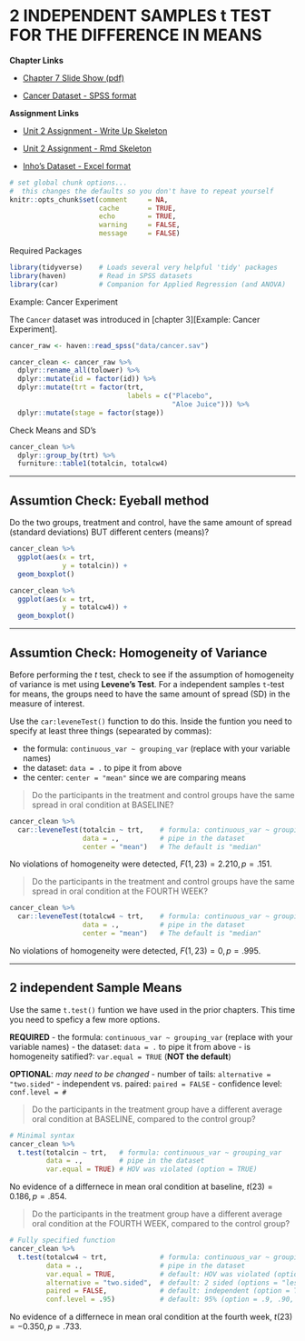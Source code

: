 # 2 INDEPENDENT SAMPLES t TEST FOR THE DIFFERENCE IN MEANS

**Chapter Links**

* [Chapter 7 Slide Show (pdf)](http://http://tysonbarrett.com/EDUC-6600/Slides/u02_Ch7_ttest.pdf)

* [Cancer Dataset - SPSS format](https://usu.box.com/s/9c92zof5whb76bphmzxn3vqx5702qgq6)

**Assignment Links**

* [Unit 2 Assignment - Write Up Skeleton](https://usu.box.com/s/mr5ersj8oqu6mj3tyup697ljg2527p8h)

* [Unit 2 Assignment - Rmd Skeleton](https://usu.box.com/s/85s7t82tih6f06v8bpvjo0qt275gafsr)

* [Inho's Dataset - Excel format](https://usu.box.com/s/hyky7eb24l6vvzj2xboedhcx1xolrpw1)


```r
# set global chunk options...  
#  this changes the defaults so you don't have to repeat yourself
knitr::opts_chunk$set(comment     = NA,
                      cache       = TRUE,
                      echo        = TRUE, 
                      warning     = FALSE, 
                      message     = FALSE)
```



Required Packages 

```r
library(tidyverse)    # Loads several very helpful 'tidy' packages
library(haven)        # Read in SPSS datasets
library(car)          # Companion for Applied Regression (and ANOVA)
```




Example: Cancer Experiment 

The `Cancer` dataset was introduced in [chapter 3][Example: Cancer Experiment].


```r
cancer_raw <- haven::read_spss("data/cancer.sav")

cancer_clean <- cancer_raw %>% 
  dplyr::rename_all(tolower) %>% 
  dplyr::mutate(id = factor(id)) %>% 
  dplyr::mutate(trt = factor(trt,
                             labels = c("Placebo", 
                                        "Aloe Juice"))) %>% 
  dplyr::mutate(stage = factor(stage))
```



Check Means and SD’s

```r
cancer_clean %>% 
  dplyr::group_by(trt) %>% 
  furniture::table1(totalcin, totalcw4)
```


-------------------------------------------------------

## Assumtion Check: Eyeball method

Do the two groups, treatment and control, have the same amount of spread (standard deviations) BUT different centers (means)?


```r
cancer_clean %>% 
  ggplot(aes(x = trt,
             y = totalcin)) +
  geom_boxplot()
```


```r
cancer_clean %>% 
  ggplot(aes(x = trt,
             y = totalcw4)) +
  geom_boxplot()
```


-------------------------------------------------------

## Assumtion Check: Homogeneity of Variance

Before performing the $t$ test, check to see if the assumption of homogeneity of variance is met using **Levene's Test**.  For a independent samples `t`-test for means, the groups need to have the same amount of spread (SD) in the measure of interest.

Use the `car:leveneTest()` function to do this.  Inside the funtion you need to specify at least three things (sepearated by commas):

- the formula:  `continuous_var ~ grouping_var` (replace with your variable names)
- the dataset:  `data = .` to pipe it from above
- the center:   `center = "mean"` since we are comparing means

> Do the participants in the treatment and control groups have the same spread in oral condition at BASELINE?

```r
cancer_clean %>% 
  car::leveneTest(totalcin ~ trt,    # formula: continuous_var ~ grouping_var
                  data = .,          # pipe in the dataset
                  center = "mean")   # The default is "median"
```

No violations of homogeneity were detected, $F(1, 23) = 2.210, p = .151$.


> Do the participants in the treatment and control groups have the same spread in oral condition at the FOURTH WEEK?

```r
cancer_clean %>% 
  car::leveneTest(totalcw4 ~ trt,    # formula: continuous_var ~ grouping_var
                  data = .,          # pipe in the dataset
                  center = "mean")   # The default is "median"
```


No violations of homogeneity were detected, $F(1, 23) = 0, p = .995$.


-------------------------------------------------------


## 2 independent Sample Means

Use the same `t.test()` funtion we have used in the prior chapters.  This time you need to speficy a few more options.

**REQUIRED**
- the formula:  `continuous_var ~ grouping_var` (replace with your variable names)
- the dataset:  `data = .` to pipe it from above
- is homogeneity satified?: `var.equal = TRUE` (**NOT the default**)

**OPTIONAL**: *may need to be changed*
- number of tails: `alternative = "two.sided"` 
- independent vs. paired:  `paired = FALSE` 
- confidence level: `conf.level = #` 


> Do the participants in the treatment group have a different average oral condition at BASELINE, compared to the control group?

```r
# Minimal syntax
cancer_clean %>% 
  t.test(totalcin ~ trt,   # formula: continuous_var ~ grouping_var
         data = .,         # pipe in the dataset
         var.equal = TRUE) # HOV was violated (option = TRUE)
```

No evidence of a differnece in mean oral condition at baseline, $t(23) = 0.186, p = .854$.


> Do the participants in the treatment group have a different average oral condition at the FOURTH WEEK, compared to the control group?

```r
# Fully specified function
cancer_clean %>% 
  t.test(totalcw4 ~ trt,             # formula: continuous_var ~ grouping_var
         data = .,                   # pipe in the dataset
         var.equal = TRUE,           # default: HOV was violated (option = TRUE)
         alternative = "two.sided",  # default: 2 sided (options = "less", "greater")
         paired = FALSE,             # default: independent (option = TRUE)
         conf.level = .95)           # default: 95% (option = .9, .90, ect.)
```

No evidence of a differnece in mean oral condition at the fourth week, $t(23) = -0.350, p = .733$.


